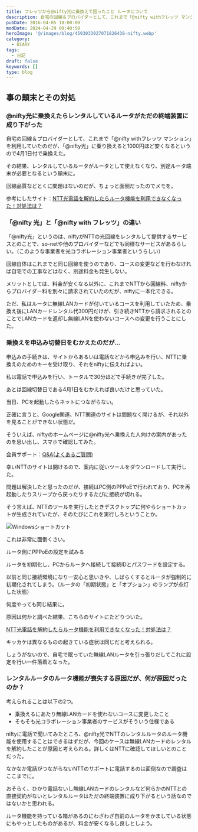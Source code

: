 ```yaml
---
title: フレッツから@nifty光に乗換えて困ったこと ルータについて
description: 自宅の回線＆プロバイダーとして、これまで「@nifty withフレッツ マンション」を利用していたのだが、「@nifty光」に乗り換えると1000円ほど安くなるというので4月1日付で乗換えた。その結果、レンタルしているルータがルータとして使えなくなり、別途ルータ端末が必要となるという顛末に。
pubDate: 2016-04-05 18:00:00
modDate: 2024-04-29 00:40:50
heroImage: '@/images/blog/4593033027071826438-nifty.webp'
category:
  - DIARY
tags:
  - 日記
draft: false
keywords: []
type: blog
---
```


## 事の顛末とその対処

### @nifty光に乗換えたらレンタルしているルータがただの終端装置に成り下がった

自宅の回線＆プロバイダーとして、これまで「@nifty withフレッツ マンション」を利用していたのだが、「@nifty光」に乗り換えると1000円ほど安くなるというので4月1日付で乗換えた。

その結果、レンタルしているルータがルータとして使えなくなり、別途ルータ端末が必要となるという顛末に。

回線品質などとくに問題はないのだが、ちょっと面倒だったのでメモを。

参考にしたサイト：[NTT光電話を解約したらルータ機能を利用できなくなった！対処法は？](https://www.amamoba.com/pc/hikaridenwa-kaiyaku.html)

### 「@nifty 光」と「@nifty with フレッツ」の違い

「@nifty光」というのは、niftyがNTTの光回線をレンタルして提供するサービスとのことで、so-netや他のプロバイダーなどでも同様なサービスがあるらしい。（このような事業者を光コラボレーション事業者というらしい）

回線自体はこれまでと同じ回線を使うのであり、コースの変更などを行わなければ自宅での工事などはなく、別途料金も発生しない。

メリットとしては、料金が安くなる以外に、これまでNTTから回線料、niftyからプロバイダー料を別々に請求されていたのだが、niftyに一本化できる。

ただ、私はルータに無線LANカードが付いているコースを利用していたため、乗換え後にLANカードレンタル代300円だけが、引き続きNTTから請求されるとのことでLANカードを返却し無線LANを使わないコースへの変更を行うことにした。

### 乗換えを申込み切替日をむかえたのだが…

申込みの手続きは、サイトからあるいは電話などから申込みを行い、NTTに乗換えのためのキーを受け取り、それをniftyに伝えればよい。

私は電話で申込みを行い、トータルで30分ほどで手続きが完了した。

あとは回線切替日である4月1日をむかえれば良いだけと思っていた。

当日、PCを起動したらネットにつながらない。

正確に言うと、Google関連、NTT関連のサイトは問題なく開けるが、それ以外を見ることができない状態だ。

そういえば、niftyのホームページに@nifty光へ乗換えた人向けの案内があったのを思い出し、スマホで確認してみた。

会員サポート：[Q&A(よくあるご質問)](https://faq.support.nifty.com/?ntop)

幸いNTTのサイトは開けるので、案内に従いツールをダウンロードして実行した。

問題は解決したと思ったのだが、接続はPC側のPPPoEで行われており、PCを再起動したりスリープから戻ったりするたびに接続が切れる。

そう言えば、NTTのツールを実行したときデスクトップに何やらショートカットが生成されていたが、そのたびにこれを実行しろということか。

![Windowsショートカット](@/images/blog/4593033027071826438-nifty_shortcut.webp)

これは非常に面倒くさい。

ルータ側にPPPoEの設定を試みる

ルータを初期化し、PCからルータへ接続して接続IDとパスワードを設定する。

以前と同じ接続環境になり一安心と思いきや、しばらくするとルータが強制的に初期化されてしまう。（ルータの「初期状態」と「オプション」のランプが点灯した状態）

何度やっても同じ結果に。

原因は何かと調べた結果、こちらのサイトにたどりついた。

[NTT光電話を解約したらルータ機能を利用できなくなった！対処法は？](https://www.amamoba.com/pc/hikaridenwa-kaiyaku.html)

キッカケは異なるものの起きている症状は同じだと考えられる。

しょうがないので、自宅で眠っていた無線LANルータを引っ張りだしてこれに設定を行い一件落着となった。

### レンタルルータのルータ機能が喪失する原因だが、何が原因だったのか？

考えられることは以下の2つ。

- 乗換えるにあたり無線LANカードを使わないコースに変更したこと
- そもそも光コラボレーション事業者のサービスがそういう仕様である

niftyに電話で聞いてみたところ、@nifty光でNTTのレンタルルータのルータ機能を使用することはできるはずだが、今回のケースは無線LANカードのレンタルを解約したことが原因と考えられる。詳しくはNTTに確認してほしいとのことだった。

なかなか電話がつながらないNTTのサポートに電話するのは面倒なので調査はここまでに。

おそらく、ひかり電話ないし無線LANカードのレンタルなど何らかのNTTとの直接契約がないとレンタルルータはただの終端装置に成り下がるという話なのではないかと思われる。

ルータ機能を持っている箱があるのにわざわざ自前のルータをかましている状態にもやっとしたものがあるが、料金が安くなるし良しとしよう。

